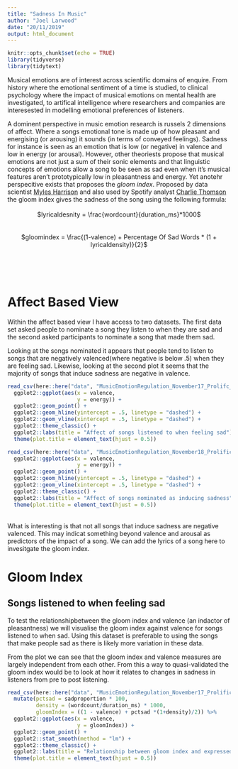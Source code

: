```yaml
---
title: "Sadness In Music"
author: "Joel Larwood"
date: "20/11/2019"
output: html_document
---
```


```r
knitr::opts_chunk$set(echo = TRUE)
library(tidyverse)
library(tidytext)
```


Musical emotions are of interest across scientific domains of enquire. From history where the emotional sentiment of a time is studied, to clinical psychology where the impact of musical emotions on mental health are investigated, to artifical intelligence where researchers and companies are interesested in modelling emotional preferences of listeners. 

A dominent perspective in music emotion research is russels 2 dimensions of affect. Where a songs emotional tone is made up of how pleasant and energising (or arousing) it sounds (in terms of conveyed feelings). Sadness for instance is seen as an emotion that is low (or negative) in valence and low in energy (or arousal). However, other theoriests propose that musical emotions are not just a sum of their sonic elements and that linguistic concepts of emotions allow a song to be seen as sad even when it's musical features aren't prototypically low in pleasantness and energy. Yet anotehr perspecitive exists that proposes the *gloom index*. Proposed by data scientist [Myles Harrison](https://www.r-bloggers.com/everything-in-its-right-place-visualization-and-content-analysis-of-radiohead-lyrics/) and also used by Spotify analyst [Charlie Thomson](https://www.rcharlie.com/post/fitter-happier/) the gloom index gives the sadness of the song using the following formula: <br><br> 
<center>$lyricaldesnity = \frac{wordcount}{duration_ms}*1000$ </center><br><br>
<center>$gloomindex = \frac{(1-valence) + Percentage  Of  Sad Words * (1 + lyricaldensity)}{2}$ </center> <br><br><br>

# Affect Based View 

Within the affect based view I have access to two datasets. The first data set asked people to nominate a song they listen to when they are sad and the second asked participants to nominate a song that made them sad. 

Looking at the songs nominated it appears that people tend to listen to songs that are negatively valenced(where negative is below .5) when they are feeling sad. Likewise, looking at the second plot it seems that the majority of songs that induce sadness are negative in valence. <br>

```r
read_csv(here::here("data", "MusicEmotionRegulation_November17_Prolifc_Processed.csv")) %>% 
  ggplot2::ggplot(aes(x = valence, 
                      y = energy)) +
  ggplot2::geom_point() + 
  ggplot2::geom_hline(yintercept = .5, linetype = "dashed") + 
  ggplot2::geom_vline(xintercept = .5, linetype = "dashed") + 
  ggplot2::theme_classic() + 
  ggplot2::labs(title = "Affect of songs listened to when feeling sad") +
  theme(plot.title = element_text(hjust = 0.5))
```

```r

read_csv(here::here("data", "MusicEmotionRegulation_November18_Prolific_Processed.csv")) %>% 
  ggplot2::ggplot(aes(x = valence, 
                      y = energy)) +
  ggplot2::geom_point() + 
  ggplot2::geom_hline(yintercept = .5, linetype = "dashed") + 
  ggplot2::geom_vline(xintercept = .5, linetype = "dashed") + 
  ggplot2::theme_classic() + 
  ggplot2::labs(title = "Affect of songs nominated as inducing sadness") +
  theme(plot.title = element_text(hjust = 0.5))
```

<br> What is interesting is that not all songs that induce sadness are negative valenced. This may indicat something beyond valence and arousal as predictors of the impact of a song. We can add the lyrics of a song here to invesitgate the gloom index. 

# Gloom Index

## Songs listened to when feeling sad

To test the relationshipbetween the gloom index and valence (an indactor of pleasantness) we will visualise the gloom index against valence for songs listened to when sad. Using this dataset is preferable to using the songs that make people sad as there is likely more variation in these data. 

From the plot we can see that the gloom index and valence measures are largely independent from each other. From this a way to quasi-validated the gloom index would be to look at how it relates to changes in sadness in listeners from pre to post listening. 

```r
read_csv(here::here("data", "MusicEmotionRegulation_November17_Prolific_MusicFeatures.csv")) %>%  
  mutate(pctsad = sadproportion * 100, 
         density = (wordcount/duration_ms) * 1000, 
         gloomIndex = ((1 - valence) + pctsad *(1+density)/2)) %>% 
  ggplot2::ggplot(aes(x = valence, 
                      y = gloomIndex)) +
  ggplot2::geom_point() + 
  ggplot2::stat_smooth(method = "lm") + 
  ggplot2::theme_classic() +
  ggplot2::labs(title = "Relationship between gloom index and expressed valence") +
  theme(plot.title = element_text(hjust = 0.5))
```

```r

```


